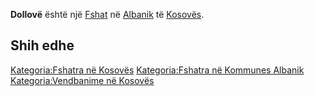 {{Fshat në Kosovës
 | Emri                = Dollovë
| sqi_N_name = Dollovë
| sqi_N_FULL_NAME_RO = Dollovë
| sqi_N_FULL_NAME_ND_RO = Dollove
| sqi_N_SORT_NAME_RG = DOLLOVE
| sqi_N_FULL_NAME_RG = Dollovë
| sqi_N_FULL_NAME_ND_RG = Dollove
| sqi_V_name = Dollova
| sqi_V_FULL_NAME_RO = Dollova Drinasi
| sqi_V_FULL_NAME_ND_RO = Dollova Drinasi
| sqi_V_SORT_NAME_RG = DOLLOVA DRINASI
| sqi_V_FULL_NAME_RG = Dollova Drinasi
| sqi_V_FULL_NAME_ND_RG = Dollova Drinasi
| srp_N_name = Dolovo
| srp_N_FULL_NAME_RO = Dolovo
| srp_N_FULL_NAME_ND_RO = Dolovo
| srp_N_SORT_NAME_RG = DOLOVO
| srp_N_FULL_NAME_RG = Dolovo
| srp_N_FULL_NAME_ND_RG = Dolovo
| srp_NS_name = Долово
| srp_NS_FULL_NAME_RO = Долово
| srp_NS_FULL_NAME_ND_RO = Долово
| srp_NS_SORT_NAME_RG = ДОЛОВО
| srp_NS_FULL_NAME_RG = Долово
| srp_NS_FULL_NAME_ND_RG = Долово
| std_V_name = Drinas
| std_V_FULL_NAME_RO = Drinas
| std_V_FULL_NAME_ND_RO = Drinas
| std_V_SORT_NAME_RG = DRINAS
| std_V_FULL_NAME_RG = Drinas
| std_V_FULL_NAME_ND_RG = Drinas

 | Emri (Rasa dhanore) = 
 | Figura              = 
 | Shteti              = Kosovo
 | Komuna              = Albanik
 | Kodi postar         = 
 | Sipërfaqja          = 

 | Popullsia           = 

 | Regj. i popullsisë  = 
 | Dend. e popullsisë  = 
 | Faqja zyrtare       = 
 <!--- Koordinatat ----> 
 | Gjerësia            = 42.565556
 | Gjatësia            = 20.561111
 | Lartësia            = 
}}
'''Dollovë''' është një [[Fshat]] në [[Albanik]] të [[Kosovës]].

<!-- == Gjeografia == -->
<!-- == Historia == -->
<!-- == Demografia == -->
== Shih edhe ==
{{Komuna Albanik}}
{{Kosovo-Administrata-Cung}}

[[Kategoria:Fshatra në Kosovës]]
[[Kategoria:Fshatra në Kommunes Albanik]]
[[Kategoria:Vendbanime në Kosovës]]